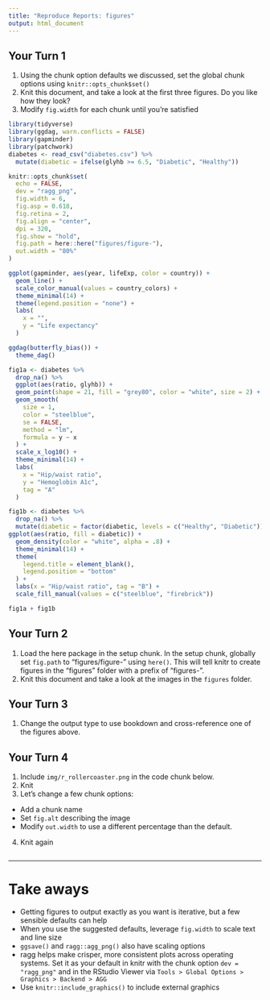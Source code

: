 ```yaml
---
title: "Reproduce Reports: figures"
output: html_document
---
```


## Your Turn 1

1.  Using the chunk option defaults we discussed, set the global chunk options using `knitr::opts_chunk$set()`
2.  Knit this document, and take a look at the first three figures. Do you like how they look?
3.  Modify `fig.width` for each chunk until you're satisfied

```r
library(tidyverse)
library(ggdag, warn.conflicts = FALSE)
library(gapminder)
library(patchwork)
diabetes <- read_csv("diabetes.csv") %>% 
  mutate(diabetic = ifelse(glyhb >= 6.5, "Diabetic", "Healthy"))

knitr::opts_chunk$set(
  echo = FALSE, 
  dev = "ragg_png",
  fig.width = 6,
  fig.asp = 0.618,
  fig.retina = 2,
  fig.align = "center",
  dpi = 320,
  fig.show = "hold",
  fig.path = here::here("figures/figure-"), 
  out.width = "80%"
)
```

```r
ggplot(gapminder, aes(year, lifeExp, color = country)) + 
  geom_line() + 
  scale_color_manual(values = country_colors) +
  theme_minimal(14) +
  theme(legend.position = "none") +
  labs(
    x = "",
    y = "Life expectancy"
  )
```

```r
ggdag(butterfly_bias()) + 
  theme_dag()
```

```r
fig1a <- diabetes %>% 
  drop_na() %>% 
  ggplot(aes(ratio, glyhb)) + 
  geom_point(shape = 21, fill = "grey80", color = "white", size = 2) + 
  geom_smooth(
    size = 1, 
    color = "steelblue", 
    se = FALSE, 
    method = "lm", 
    formula = y ~ x
  ) + 
  scale_x_log10() +
  theme_minimal(14) +
  labs(
    x = "Hip/waist ratio",
    y = "Hemoglobin A1c",
    tag = "A"
  )

fig1b <- diabetes %>% 
  drop_na() %>% 
  mutate(diabetic = factor(diabetic, levels = c("Healthy", "Diabetic"))) %>% 
ggplot(aes(ratio, fill = diabetic)) + 
  geom_density(color = "white", alpha = .8) +
  theme_minimal(14) +
  theme(
    legend.title = element_blank(),
    legend.position = "bottom"
  ) +
  labs(x = "Hip/waist ratio", tag = "B") +
  scale_fill_manual(values = c("steelblue", "firebrick"))

fig1a + fig1b
```

## Your Turn 2

1.  Load the here package in the setup chunk. In the setup chunk, globally set `fig.path` to "figures/figure-" using `here()`. This will tell knitr to create figures in the "figures" folder with a prefix of "figures-".
2.  Knit this document and take a look at the images in the `figures` folder.

## Your Turn 3

1.  Change the output type to use bookdown and cross-reference one of the figures above.

<!-- Describe a figure below! -->

<!-- These are HTML comments, by the way. R Markdown ignores them! -->

## Your Turn 4

1.  Include `img/r_rollercoaster.png` in the code chunk below.
2.  Knit
3.  Let's change a few chunk options:

-   Add a chunk name
-   Set `fig.alt` describing the image
-   Modify `out.width` to use a different percentage than the default.

4.  Knit again

```r

```

------------------------------------------------------------------------

# Take aways

-   Getting figures to output exactly as you want is iterative, but a few sensible defaults can help
-   When you use the suggested defaults, leverage `fig.width` to scale text and line size
-   `ggsave()` and `ragg::agg_png()` also have scaling options
-   ragg helps make crisper, more consistent plots across operating systems. Set it as your default in knitr with the chunk option `dev = "ragg_png"` and in the RStudio Viewer via `Tools > Global Options > Graphics > Backend > AGG`
-   Use `knitr::include_graphics()` to include external graphics
